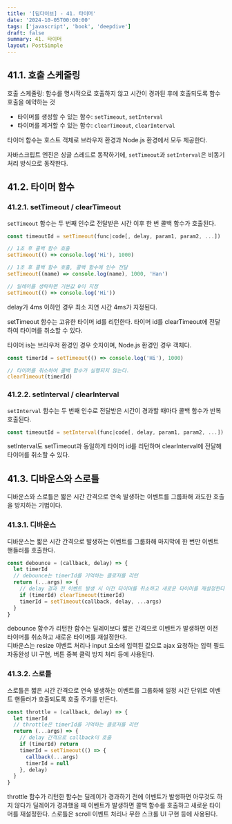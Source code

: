 ```yaml
---
title: '[딥다이브] - 41. 타이머'
date: '2024-10-05T00:00:00'
tags: ['javascript', 'book', 'deepdive']
draft: false
summary: 41. 타이머
layout: PostSimple
---
```


## 41.1. 호출 스케줄링

호출 스케줄링: 함수를 명시적으로 호출하지 않고 시간이 경과된 후에 호출되도록 함수 호출을 예약하는 것

- 타이머를 생성할 수 있는 함수: `setTimeout`, `setInterval`
- 타이머를 제거할 수 있는 함수: `clearTimeout`, `clearInterval`

타이머 함수는 호스트 객체로 브라우저 환경과 Node.js 환경에서 모두 제공한다.

자바스크립트 엔진은 싱글 스레드로 동작하기에, `setTimeout`과 `setInterval`은 비동기 처리 방식으로 동작한다.

## 41.2. 타이머 함수

### 41.2.1. setTimeout / clearTimeout

`setTimeout` 함수는 두 번째 인수로 전달받은 시간 이후 한 번 콜백 함수가 호출된다.

```js
const timeoutId = setTimeout(func|code[, delay, param1, param2, ...])
```

```js
// 1초 후 콜백 함수 호출
setTimeout(() => console.log('Hi'), 1000)

// 1초 후 콜백 함수 호출, 콜백 함수에 인수 전달
setTimeout((name) => console.log(name), 1000, 'Han')

// 딜레이를 생략하면 기본값 0이 지정
setTimeout(() => console.log('Hi'))
```

delay가 4ms 이하인 경우 최소 지연 시간 4ms가 지정된다.

setTimeout 함수는 고유한 타이머 id를 리턴한다. 타이머 id를 clearTimeout에 전달하여 타이머를 취소할 수 있다.

타이머 is는 브라우저 환경인 경우 숫자이며, Node.js 환경인 경우 객체다.

```js
const timerId = setTimeout(() => console.log('Hi'), 1000)

// 타이머를 취소하여 콜백 함수가 실행되지 않는다.
clearTimeout(timerId)
```

### 41.2.2. setInterval / clearInterval

`setInterval` 함수는 두 번째 인수로 전달받은 시간이 경과할 때마다 콜백 함수가 반복 호출된다.

```js
const timeoutId = setInterval(func|code[, delay, param1, param2, ...])
```

setInterval도 setTimeout과 동일하게 타이머 id를 리턴하며 clearInterval에 전달해 타이머를 취소할 수 있다.

## 41.3. 디바운스와 스로틀

디바운스와 스로틀은 짧은 시간 간격으로 연속 발생하는 이벤트를 그룹화해 과도한 호출을 방지하는 기법이다.

### 41.3.1. 디바운스

디바운스는 짧은 시간 간격으로 발생하는 이벤트를 그룹화해 마지막에 한 번만 이벤트 핸들러를 호출한다.

```js
const debounce = (callback, delay) => {
  let timerId
  // debounce는 timerId를 기억하는 클로저를 리턴
  return (...args) => {
    // delay 경과 전 이벤트 발생 시 이전 타이머를 취소하고 새로운 타이머를 재설정한다.
    if (timerId) clearTimeout(timerId)
    timerId = setTimeout(callback, delay, ...args)
  }
}
```

debounce 함수가 리턴한 함수는 딜레이보다 짧은 간격으로 이벤트가 발생하면 이전 타이머를 취소하고 새로운 타이머를 재설정한다.  
디바운스는 resize 이벤트 처리나 input 요소에 입력된 값으로 ajax 요청하는 입력 필드 자동완성 UI 구현, 버튼 중복 클릭 방지 처리 등에 사용된다.

### 41.3.2. 스로틀

스로틀은 짧은 시간 간격으로 연속 발생하는 이벤트를 그룹화해 일정 시간 단위로 이벤트 핸들러가 호출되도록 호출 주기를 만든다.

```js
const throttle = (callback, delay) => {
  let timerId
  // throttle은 timerId를 기억하는 클로저를 리턴
  return (...args) => {
    // delay 간격으로 callback이 호출
    if (timerId) return
    timerId = setTimeout(() => {
      callback(...args)
      timerId = null
    }, delay)
  }
}
```

throttle 함수가 리턴한 함수는 딜레이가 경과하기 전에 이벤트가 발생하면 아무것도 하지 않다가 딜레이가 경과했을 때 이벤트가 발생하면 콜백 함수를 호출하고 새로운 타이머를 재설정한다.
스로틀은 scroll 이벤트 처리나 무한 스크롤 UI 구현 등에 사용된다.
